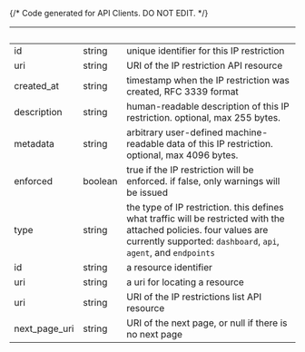 {/* Code generated for API Clients. DO NOT EDIT. */}

| &nbsp;        | &nbsp;  | &nbsp;                                                                                                                                                                                 |
| ------------- | ------- | -------------------------------------------------------------------------------------------------------------------------------------------------------------------------------------- |
| id            | string  | unique identifier for this IP restriction                                                                                                                                              |
| uri           | string  | URI of the IP restriction API resource                                                                                                                                                 |
| created_at    | string  | timestamp when the IP restriction was created, RFC 3339 format                                                                                                                         |
| description   | string  | human-readable description of this IP restriction. optional, max 255 bytes.                                                                                                            |
| metadata      | string  | arbitrary user-defined machine-readable data of this IP restriction. optional, max 4096 bytes.                                                                                         |
| enforced      | boolean | true if the IP restriction will be enforced. if false, only warnings will be issued                                                                                                    |
| type          | string  | the type of IP restriction. this defines what traffic will be restricted with the attached policies. four values are currently supported: `dashboard`, `api`, `agent`, and `endpoints` |
| id            | string  | a resource identifier                                                                                                                                                                  |
| uri           | string  | a uri for locating a resource                                                                                                                                                          |
| uri           | string  | URI of the IP restrictions list API resource                                                                                                                                           |
| next_page_uri | string  | URI of the next page, or null if there is no next page                                                                                                                                 |
